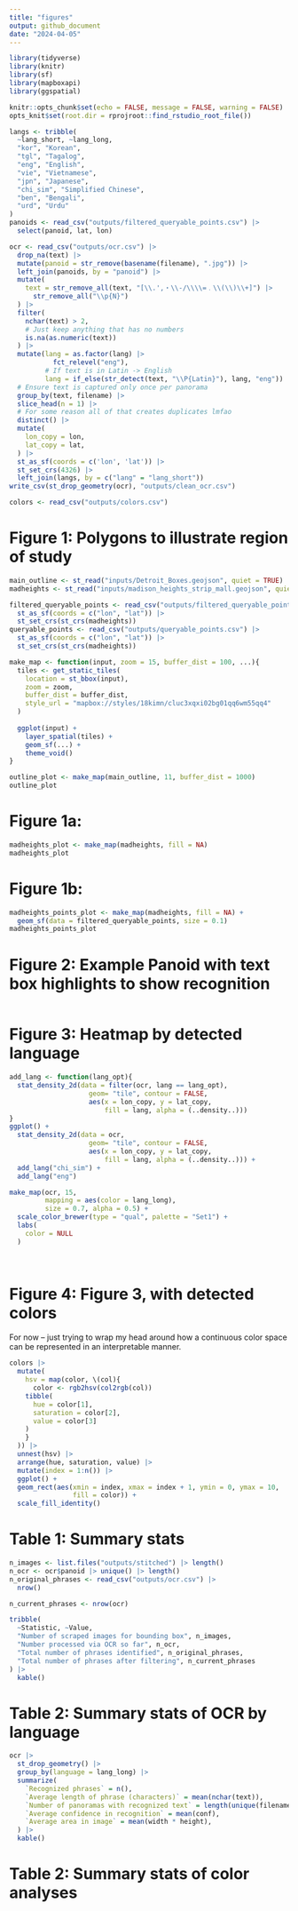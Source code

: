 ```yaml
---
title: "figures"
output: github_document
date: "2024-04-05"
---
```


```r
library(tidyverse)
library(knitr)
library(sf)
library(mapboxapi)
library(ggspatial)

knitr::opts_chunk$set(echo = FALSE, message = FALSE, warning = FALSE)
opts_knit$set(root.dir = rprojroot::find_rstudio_root_file())

```

```r
langs <- tribble(
  ~lang_short, ~lang_long,
  "kor", "Korean",
  "tgl", "Tagalog",
  "eng", "English",
  "vie", "Vietnamese",
  "jpn", "Japanese",
  "chi_sim", "Simplified Chinese",
  "ben", "Bengali",
  "urd", "Urdu"
)
panoids <- read_csv("outputs/filtered_queryable_points.csv") |> 
  select(panoid, lat, lon)

ocr <- read_csv("outputs/ocr.csv") |> 
  drop_na(text) |> 
  mutate(panoid = str_remove(basename(filename), ".jpg")) |> 
  left_join(panoids, by = "panoid") |> 
  mutate(
    text = str_remove_all(text, "[\\.',・\\-/\\\\=﹒\\(\\)\\+]") |> 
      str_remove_all("\\p{N}")
  ) |> 
  filter(
    nchar(text) > 2,
    # Just keep anything that has no numbers
    is.na(as.numeric(text)) 
  ) |> 
  mutate(lang = as.factor(lang) |> 
           fct_relevel("eng"),
         # If text is in Latin -> English
         lang = if_else(str_detect(text, "\\P{Latin}"), lang, "eng")) |> 
  # Ensure text is captured only once per panorama
  group_by(text, filename) |> 
  slice_head(n = 1) |> 
  # For some reason all of that creates duplicates lmfao 
  distinct() |> 
  mutate(
    lon_copy = lon,
    lat_copy = lat,
  ) |> 
  st_as_sf(coords = c('lon', 'lat')) |> 
  st_set_crs(4326) |> 
  left_join(langs, by = c("lang" = "lang_short"))
write_csv(st_drop_geometry(ocr), "outputs/clean_ocr.csv")

colors <- read_csv("outputs/colors.csv")
```

# Figure 1: Polygons to illustrate region of study

```r
main_outline <- st_read("inputs/Detroit_Boxes.geojson", quiet = TRUE)
madheights <- st_read("inputs/madison_heights_strip_mall.geojson", quiet = TRUE)

filtered_queryable_points <- read_csv("outputs/filtered_queryable_points.csv") |> 
  st_as_sf(coords = c("lon", "lat")) |> 
  st_set_crs(st_crs(madheights))
queryable_points <- read_csv("outputs/queryable_points.csv") |> 
  st_as_sf(coords = c("lon", "lat")) |> 
  st_set_crs(st_crs(madheights))

make_map <- function(input, zoom = 15, buffer_dist = 100, ...){
  tiles <- get_static_tiles(
    location = st_bbox(input),
    zoom = zoom,
    buffer_dist = buffer_dist,
    style_url = "mapbox://styles/18kimn/cluc3xqxi02bg01qq6wm55qq4"
  )
  
  ggplot(input) + 
    layer_spatial(tiles) + 
    geom_sf(...) + 
    theme_void() 
}

outline_plot <- make_map(main_outline, 11, buffer_dist = 1000)
outline_plot
```

# Figure 1a: 

```r
madheights_plot <- make_map(madheights, fill = NA)
madheights_plot
```

# Figure 1b:

```r
madheights_points_plot <- make_map(madheights, fill = NA) + 
  geom_sf(data = filtered_queryable_points, size = 0.1)
madheights_points_plot
```

# Figure 2: Example Panoid with text box highlights to show recognition

```r

```

# Figure 3: Heatmap by detected language

```r


add_lang <- function(lang_opt){
  stat_density_2d(data = filter(ocr, lang == lang_opt),
                    geom= "tile", contour = FALSE,
                    aes(x = lon_copy, y = lat_copy, 
                        fill = lang, alpha = (..density..)))
}
ggplot() + 
  stat_density_2d(data = ocr, 
                    geom= "tile", contour = FALSE,
                    aes(x = lon_copy, y = lat_copy, 
                        fill = lang, alpha = (..density..))) +
  add_lang("chi_sim") + 
  add_lang("eng") 

make_map(ocr, 15,
         mapping = aes(color = lang_long),
         size = 0.7, alpha = 0.5) +  
  scale_color_brewer(type = "qual", palette = "Set1") + 
  labs(
    color = NULL
  ) 
  
  
```

# Figure 4: Figure 3, with detected colors

For now -- just trying to wrap my head around how a continuous color space can be 
represented in an interpretable manner.

```r

colors |> 
  mutate(
    hsv = map(color, \(col){
      color <- rgb2hsv(col2rgb(col))
    tibble(
      hue = color[1],
      saturation = color[2],
      value = color[3]
    )
    }
  )) |> 
  unnest(hsv) |> 
  arrange(hue, saturation, value) |> 
  mutate(index = 1:n()) |> 
  ggplot() + 
  geom_rect(aes(xmin = index, xmax = index + 1, ymin = 0, ymax = 10, 
                fill = color)) +
  scale_fill_identity()

```


# Table 1: Summary stats

```r
n_images <- list.files("outputs/stitched") |> length()
n_ocr <- ocr$panoid |> unique() |> length()
n_original_phrases <- read_csv("outputs/ocr.csv") |> 
  nrow()

n_current_phrases <- nrow(ocr)

tribble(
  ~Statistic, ~Value,
  "Number of scraped images for bounding box", n_images,
  "Number processed via OCR so far", n_ocr,
  "Total number of phrases identified", n_original_phrases,
  "Total number of phrases after filtering", n_current_phrases
) |> 
  kable()


```

# Table 2: Summary stats of OCR by language

```r

ocr |> 
  st_drop_geometry() |> 
  group_by(language = lang_long) |> 
  summarize(
    `Recognized phrases` = n(),
    `Average length of phrase (characters)` = mean(nchar(text)),
    `Number of panoramas with recognized text` = length(unique(filename)),
    `Average confidence in recognition` = mean(conf),
    `Average area in image` = mean(width * height),
  ) |> 
  kable()

```

# Table 2: Summary stats of color analyses

```r



```